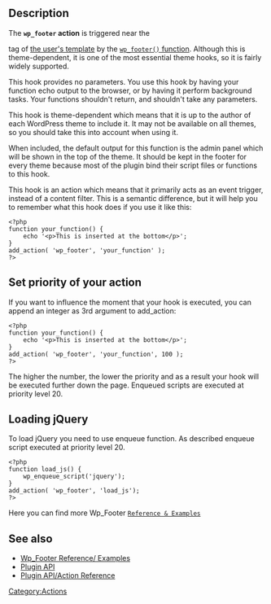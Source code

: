 {{Languages|
{{en|Plugin API/Action Reference/wp_footer}}
{{ja|プラグイン API/アクションフック一覧/wp_footer}}
}}

==Description==

The '''<tt>wp_footer</tt> action''' is triggered near the <tt></body></tt> tag of [[Theme Development#Template Files|the user's template]] by the [[Function Reference/wp_footer|<tt>wp_footer()</tt> function]]. Although this is theme-dependent, it is one of the most essential theme hooks, so it is fairly widely supported.

This hook provides no parameters. You use this hook by having your function echo output to the browser, or by having it perform background tasks. Your functions shouldn't return, and shouldn't take any parameters.

This hook is theme-dependent which means that it is up to the author of each WordPress theme to include it. It may not be available on all themes, so you should take this into account when using it.

When included, the default output for this function is the admin panel which will be shown in the top of the theme.
It should be kept in the footer for every theme because most of the plugin bind their script files or functions to this hook.

This hook is an action which means that it primarily acts as an event trigger, instead of a content filter. This is a semantic difference, but it will help you to remember what this hook does if you use it like this:
<pre>
<?php
function your_function() {
    echo '<p>This is inserted at the bottom</p>';
}
add_action( 'wp_footer', 'your_function' );
?>
</pre>

== Set priority of your action ==
If you want to influence the moment that your hook is executed, you can append an integer as 3rd argument to add_action:

<pre>
<?php
function your_function() {
    echo '<p>This is inserted at the bottom</p>';
}
add_action( 'wp_footer', 'your_function', 100 );
?>
</pre>

The higher the number, the lower the priority and as a result your hook will be executed further down the page. Enqueued scripts are executed at priority level 20.

== Loading jQuery ==
To load jQuery you need to use enqueue function. As described enqueue script executed at priority level 20.

<pre>
<?php
function load_js() {
    wp_enqueue_script('jquery');
}
add_action( 'wp_footer', 'load_js');
?>
</pre>
Here you can find more Wp_Footer [http://www.twoclock.com/wp_footer-wordpress-action-hook/ <tt>Reference & Examples</tt>]

{{Stub}}

== See also ==

* [http://www.twoclock.com/wp_footer-wordpress-action-hook/ Wp_Footer Reference/ Examples]
* [[Plugin API]]
* [[Plugin API/Action Reference]]

[[Category:Actions]]